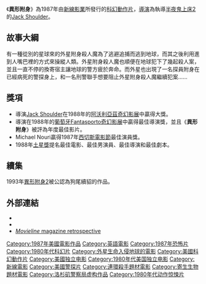 {{Infobox Film 
| name           = 異形附身
| original_name  = {{lang|en|''The Hidden ''}}
| image          = Hiddenposter1987.jpg
| image_size     = 
| caption        = 
| director       = [[Jack_Shoulder|Jack Shoulder]]
| producer       =  Stephen Diener<br />Dennis Harris<br />Jeffrey Klein<br />Lee Muhl<br />Michael L. Meltzer<br />Gerald T. Olson<br />Robert Shaye 
| writer         = Jim Kouf
| starring       = [[Kyle_MacLachian|Kyle MacLachian]]<br />[[Michael_Nouri|Michael Nouri]]<br />[[克勞蒂雅·克利斯丁|克勞蒂雅·克利斯丁]]<br />William Boyett
| music          = Michael Converttino
| cinematography = Jacques Haitkin
| editing        = Michael N.Knue<br />Maureen O'Connell
| distributor    = [[新線影業|新線影業]]
| released       = {{flagicon|USA}} 1987年10月20日
| runtime        = 96分鐘
| country        = {{USA}}
| language       = [[英語|英語]]
| budget         = 
| gross          = 
| followed_by    = ''[[異形附身2|異形附身2]]''
| amg_id         = 1:132739
| imdb_id        = 0093185
}}

《'''異形附身'''》為1987年由[[新線影業|新線影業]]所發行的[[科幻|科幻]][[動作片|動作片]]，[[導演|導演]]為執導[[半夜鬼上床2|半夜鬼上床2]]的[[Jack_Shoulder|Jack Shoulder]]。
==故事大綱==
有一種從別的星球來的外星附身殺人魔為了逃避追捕而逃到地球，而其之後利用進到人嘴巴裡的方式來操縱人類。外星附身殺人魔也順便在地球犯下了幾起殺人案，並且一直不停的換寄宿主讓地球的警方疲於奔命。而外星也出現了一名探員附身在已經病死的警探身上，和一名刑警聯手想要阻止外星附身殺人魔繼續犯案......

==獎項==
*導演[[Jack_Shoulder|Jack Shoulder]]在1988年的[[阿沃利亞茲奇幻影展|阿沃利亞茲奇幻影展]]中贏得大獎。
*導演在1988年的[[葡萄牙Fantasporto奇幻影展|葡萄牙Fantasporto奇幻影展]]中贏得最佳導演獎，並且《'''異形附身'''》被評為年度最佳影片。
*Michael Nouri贏得1987年[[西切斯電影節|西切斯電影節]]最佳演員獎。
*1988年[[土星獎|土星獎]]提名最佳電影、最佳男演員、最佳導演和最佳劇本。
==續集==
1993年[[異形附身2|異形附身2]]被公認為狗尾續貂的作品。
==外部連結==
*{{imdb title|id=0093185|title=The Hidden}}
*{{Amg movie|132739|The Hidden}} 
*[https://web.archive.org/web/20091129100337/http://www.movieline.com/2009/06/remembering-the-hidden.php#at ''Movieline'' magazine retrospective]

{{DEFAULTSORT:Hidden}} 
[[Category:1987年美國電影作品|Category:1987年美國電影作品]]
[[Category:英語電影|Category:英語電影]] 
[[Category:1987年恐怖片|Category:1987年恐怖片]]
[[Category:1980年代科幻片|Category:1980年代科幻片]] 
[[Category:外星生命入侵地球的電影|Category:外星生命入侵地球的電影]] 
[[Category:美國科幻動作片|Category:美國科幻動作片]] 
[[Category:美國独立电影|Category:美國独立电影]] 
[[Category:1980年代美国独立电影|Category:1980年代美国独立电影]] 
[[Category:新線電影|Category:新線電影]] 
[[Category:美國警探片|Category:美國警探片]]
[[Category:連環殺手題材電影|Category:連環殺手題材電影]]
[[Category:寄生生物題材電影|Category:寄生生物題材電影]]
[[Category:洛杉矶警察局虚构作品|Category:洛杉矶警察局虚构作品]]
[[Category:1980年代动作惊悚片|Category:1980年代动作惊悚片]]